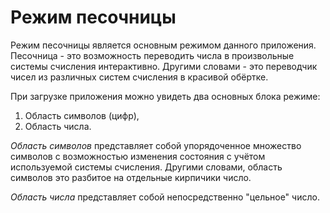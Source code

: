# Режим песочницы

Режим песочницы является основным режимом данного приложения. Песочница - это возможность переводить числа в произвольные системы счисления интерактивно. Другими словами - это переводчик чисел из различных систем счисления в красивой обёртке.

При загрузке приложения можно увидеть два основных блока режиме:

1. Область символов (цифр),
2. Область числа.

_Область символов_ представляет собой упорядоченное множество символов с возможностью изменения состояния с учётом используемой системы счисления. Другими словами, область символов это разбитое на отдельные кирпичики число.

_Область числа_ представляет собой непосредственно "цельное" число.

